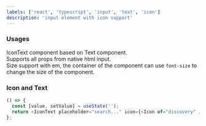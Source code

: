 ```yaml
---
labels: ['react', 'typescript', 'input', 'text', 'icon']
description: 'input element with icon support'
---
```



### Usages

IconText component based on Text component.  
Supports all props from native html input.  
Size support with em, the container of the component can use `font-size` to change the size of the component.

### Icon and Text

```js live
() => {
  const [value, setValue] = useState('');
  return <IconText placeholder="search..." icon={<Icon of="discovery" />} onChange={(e) => setValue(e.target.value)} />;
};
```
